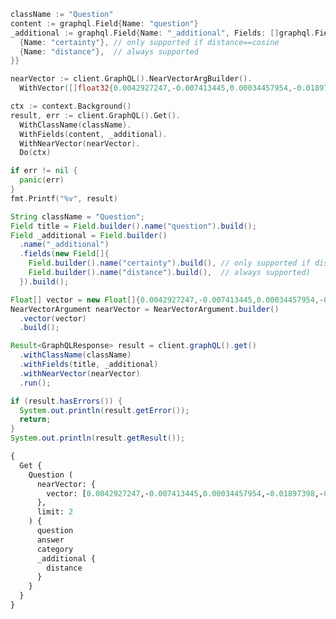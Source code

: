 
<Tabs groupId="languages">
<TabItem value="py" label="Python">


<FilteredTextBlock
  text={ByovAllPyCode}
  startMarker="# ===== Query ====="
  endMarker="# ===== Test import ====="
  language="py"
/>

</TabItem>
<TabItem value="js" label="JS/TS">


<FilteredTextBlock
  text={ByovAllTsCode}
  startMarker="// Query using nearVector"
  endMarker="END-OF-FILE"
  language="ts"
/>

</TabItem>


<TabItem value="go" label="Go">

```go
className := "Question"
content := graphql.Field{Name: "question"}
_additional := graphql.Field{Name: "_additional", Fields: []graphql.Field{
  {Name: "certainty"}, // only supported if distance==cosine
  {Name: "distance"},  // always supported
}}

nearVector := client.GraphQL().NearVectorArgBuilder().
  WithVector([]float32{0.0042927247,-0.007413445,0.00034457954,-0.01897398,-0.00251218,0.020693844,-0.027351381,-0.008647864,-0.000042449385,-0.012337249,-0.006678342,0.0072608762,0.0051838635,-0.020555146,0.00017055604,0.028821588,0.047351733,-0.0045319796,0.008959935,-0.012323379,-0.008585449,0.022483058,0.0013869869,-0.01801696,-0.0014806085,0.01269093,0.021539906,-0.03592296,-0.0024116235,-0.012087591,0.014369184,-0.0019261781,-0.03506303,-0.028932547,-0.008162417,-0.026949156,-0.011782453,0.00049628125,0.018044699,0.011213789,0.014452403,0.028072614,-0.010957196,-0.0006033393,-0.008876716,-0.008079199,-0.011789389,-0.007517469,-0.028960286,-0.0059328363,0.006758094,0.021997612,-0.004521577,-0.015506513,-0.010208224,-0.014577232,-0.004726158,0.025714736,-0.0025104464,-0.016421925,-0.025922785,-0.00038467214,-0.021054462,0.019611996,-0.013315074,0.0014346646,-0.0017857456,0.01572843,-0.01003485,-0.008675603,0.02323203,0.0033079637,0.0056970487,-0.0129405875,0.035534605,-0.010769953,-0.023010112,-0.001464138,-0.008932196,0.015700692,0.010166614,-0.022483058,0.00788502,0.0029698857,0.018710453,0.0029768206,-0.014341445,0.008897521,-0.013141701,-0.037115768,0.0148546295,0.004067339,-0.0060680676,0.02529864,-0.027601039,0.021345729,-0.010721409,0.033676043,-0.0191959,-0.06807332,-0.009812932,0.015312335,-0.010825433,-0.018613365,-0.02110994,0.006248376,0.008550774,0.0044556954,0.023134941,-0.026990766,-0.010097264,0.021623125,-0.0070979055,-0.04798975,0.0006449489,-0.0011338618,0.0033894493,-0.011172179,0.0053641717,-0.010430141,0.021484427,-0.012885109,0.010298378,-0.013003002,0.019917132,0.010832367,-0.04235858,-0.010222093,-0.0017658077,0.009466185,0.023564907,0.01998648,0.0036928526,0.01162295,-0.022413708,0.016421925,-0.008842042,0.0043065944,-0.017503774,-0.031262685,0.007739387,0.033787,-0.040583238,-0.00029863563,0.003266354,0.025423469,0.012579971,0.023759086,0.0168935,0.0042996593,0.015437164,-0.0035125443,0.029043505,0.0031709988,-0.0038350187,-0.0030479038,-0.009889216,0.008696408,0.0022053092,0.003027099,-0.009507795,0.0028918677,0.012406598,-0.022344358,0.009695038,0.017462164,0.007059763,0.012316444,-0.0020596755,-0.019487167,-0.0132734645,0.038197618,-0.022385968,0.030153096,0.00017857457,0.019736823,0.010624319,0.0026023341,-0.014715931,0.0079405,-0.024965765,0.026200183,0.018627234,0.0108670425,-0.0010913853,0.009181853,0.01484076,-0.0072192666,0.031207206,-0.020638365,-0.004466098,0.016061308,0.0054855333,0.004379411,-0.6910524,-0.032178096,0.009660364,-0.005471663,0.012371923,0.0264221,0.007586818,-0.0030929807,-0.012434337,0.011678429,0.019320728,-0.0058392147,-0.009098634,-0.015132027,-0.013571667,-0.030014396,0.008328856,-0.03281611,0.008481425,0.002597133,-0.024008743,-0.0026543462,-0.009015415,-0.011983567,0.009154114,0.0044799675,0.018155659,-0.018821413,-0.008890586,-0.007989044,-0.0075729485,0.0119211525,-0.000356499,-0.0021550308,0.019487167,0.0044314233,-0.0039737173,0.028280662,0.021317989,0.043828785,-0.01319718,-0.030097615,0.0011035214,0.012815759,-0.022691106,0.028211314,0.016602233,-0.0020648767,0.023981003,0.015756171,0.012337249,0.0019556514,0.01583939,0.018710453,0.02334299,-0.0115536,0.017531514,-0.008946066,-0.0024619016,-0.0015447567,-0.010069525,0.0008317587,-0.014743671,-0.027295902,-0.02328751,0.027878437,-0.032483235,0.009743583,0.019917132,-0.010215159,0.022330489,0.022815935,-0.014604972,-0.0008096536,-0.0001595035,0.016075179,0.022372099,-0.0052601476,-0.015132027,0.0032004723,0.0068309107,-0.010083395,-0.02106833,-0.0066228625,0.028904807,-0.020915762,-0.007628428,0.010478686,0.0037240598,0.0037136574,0.014299835,0.02868289,0.0009223463,-0.0052428106,-0.014702061,0.009701974,-0.011810194,-0.0084952945,0.00659859,-0.013044612,-0.005218538,0.000095517884,0.021248639,0.010346922,0.011352488,0.0045909267,-0.004670678,0.020763194,0.044022962,-0.021539906,0.0077809966,-0.00095181976,-0.0062934533,0.010714474,-0.00017369844,-0.033592824,0.0066089923,-0.0025104464,0.021997612,-0.01805857,-0.0023474754,0.0060819373,0.006276116,-0.011962762,0.0061720917,0.01590874,-0.018946242,-0.020888023,-0.017670212,0.0003892232,0.017795041,0.013377489,0.011269269,-0.015464904,0.028252924,0.009681169,0.015534253,-0.020541277,0.010679799,-0.007836476,-0.027073985,-0.015561993,0.005603427,-0.0010081661,-0.013342814,-0.006154754,-0.022427578,-0.0022053092,-0.019279119,0.012933653,0.017448295,0.012815759,0.0019105745,0.028849328,0.034674674,-0.023689736,-0.0062449086,-0.0008872382,-0.0068690525,0.013516188,0.010561905,0.01814179,-0.018391447,0.003644308,-0.0026716834,-0.017032199,-0.0070181536,0.015173636,-0.0076006884,-0.04776783,0.01110283,-0.03919625,-0.015451034,0.010242898,0.011123635,0.0003929074,-0.017808912,0.01603357,0.021387339,-0.0055479477,-0.016297096,-0.0038107466,-0.020333229,-0.0032958277,0.018405316,0.0031796675,0.032316796,0.020555146,-0.004365541,0.012933653,0.009951631,0.02227501,0.0012266166,0.0085299695,0.019182028,0.009819867,0.0014468007,0.010020981,-0.0030704422,0.02314881,0.04449454,-0.00095702097,0.01794761,-0.011095895,0.0017319999,-0.042968854,-0.0022139777,-0.038197618,0.021595387,0.015437164,0.0070909704,-0.020236138,0.0027913111,-0.039473645,0.012614646,0.012316444,-0.009743583,0.001855095,-0.019681344,-0.009743583,0.00084866263,-0.017157027,0.00058080076,-0.00075634127,0.0057143862,0.017198637,0.011858738,0.012420468,-0.00026157705,-0.013849064,0.017420555,-0.0037517995,-0.001249155,0.0019539178,0.00023535434,0.02323203,0.013439903,-0.018987851,0.039751045,0.018641103,-0.0019660539,0.009119439,0.01319718,-0.0072678113,0.010464816,-0.008821237,0.016505145,0.008710277,0.0009656896,-0.0037726043,-0.006210234,-0.0020388707,-0.033620562,-0.001653115,0.01678254,-0.021359598,0.016297096,0.022857545,0.012240159,0.026935285,0.009743583,0.005721321,0.004119351,-0.0048717917,0.008821237,0.0018377576,0.00633853,-0.01159521,-0.023398468,0.008412075,-0.03287159,-0.022496928,0.0030635074,-0.01271867,0.009188788,0.021539906,-0.0035749588,0.0062969206,-0.008751887,-0.0121846795,-0.00661246,-0.0108670425,0.00954247,0.017517645,0.0061408845,-0.013509252,-0.012191615,-0.010485621,-0.00028606606,0.009965501,-0.01697672,0.0140640475,0.012538361,0.0042476472,-0.0034223902,-0.010804628,0.007732452,-0.014494013,-0.010423207,-0.0030756434,-0.0034657335,-0.0132387895,0.0005292222,-0.006678342,0.0117269745,0.008800432,-0.0062449086,-0.022427578,-0.018419186,-0.017795041,0.012288704,0.0028329208,-0.0077948663,0.0013878538,-0.0072192666,0.014604972,-0.008328856,-0.005766398,0.026852066,-0.0041505583,-0.019209769,-0.005579155,-0.02644984,-0.013682626,0.074231535,0.022982374,-0.011747779,0.04737947,0.0021376936,-0.023315249,-0.010811563,-0.0041366885,0.00527055,-0.01907107,0.006158222,-0.027060114,0.018280488,0.005957109,-0.011858738,0.0072539416,-0.014452403,-0.02220566,0.015326206,-0.0036928526,-0.017906,-0.024008743,0.0070008165,0.027129464,0.0033287685,0.0022798597,-0.0025416536,0.02231662,-0.006650602,-0.026269533,-0.003377313,0.0046360036,0.008536904,0.012462078,0.0075660134,0.019223638,0.016740931,0.0013055014,0.0001641629,-0.012545297,0.01585326,0.020929633,0.010069525,-0.018779803,0.0101042,-0.021775695,-0.0098476065,0.033481862,-0.00319007,-0.0024237595,0.019501036,0.006761561,-0.0073787705,-0.016879631,0.009403771,0.009112504,0.0047608325,0.015367815,-0.007177657,-0.00002692705,-0.027129464,-0.044217143,0.020444186,0.0017944142,0.0011052552,-0.009653429,-0.038475018,0.0013497117,-0.023592647,0.000589036,0.0035957636,-0.029820219,-0.00023080329,-0.022496928,0.008079199,-0.00632466,0.029293163,-0.011928087,0.0046810806,0.030125355,-0.0018932371,0.0013809188,-0.0026526125,-0.030069876,0.0044418257,0.0068447804,-0.0009275475,-0.0065188385,0.011401032,0.021900523,0.0061339494,0.004902999,0.02653306,0.005773333,-0.0012517556,0.00581841,0.01994487,0.020263879,-0.00839127,-0.012323379,0.0025728608,-0.023065591,-0.00661246,0.010485621,0.008210963,0.0032351469,0.0011980099,0.031290423,-0.014161136,0.007725517,0.028849328,-0.007049361,0.018155659,0.0148685,0.0041332208,0.019528776,0.0056450367,0.01801696,0.005246278,-0.0220947,-0.001432064,-0.028100355,0.013689561,0.017642474,-0.0050139576,-0.016796412,0.00212209,-0.016560623,-0.013849064,0.0007424714,-0.016089048,0.023967134,0.0030739098,-0.032677412,-0.03206714,-0.009986306,-0.019833913,0.021886652,-0.020818673,-0.011498122,0.0005365906,0.005274018,0.021914393,-0.023093332,-0.0018446926,-0.047240775,-0.01058271,-0.0022538537,-0.014923979,0.024674498,-0.013960023,-0.0022746585,-0.007864215,-0.010769953,-0.0071637873,-0.049238034,-0.022011481,-0.019958742,0.043745566,0.018641103,0.019847782,-0.016435795,0.01697672,0.016158398,0.0028953352,0.0068690525,0.004972348,0.013793585,-0.035867482,0.0191959,0.028655149,-0.006137417,0.017725693,-0.008897521,0.0023145343,0.04208118,-0.003514278,-0.020901892,-0.0026006005,-0.0135369925,-0.014098722,0.0072400714,-0.0021966405,0.014979458,-0.009244268,-0.001380052,0.006449489,-0.0015967686,-0.012108396,-0.019931002,0.03292707,-0.024521928,0.031013027,-0.017545383,-0.004667211,-0.009473121,-0.0020683443,-0.008536904,-0.002578062,0.008113873,0.0028294532,0.019736823,0.00086599996,0.0027965123,-0.0048059095,0.0063940096,-0.0034900059,-0.011525861,0.010624319,-0.014618842,0.010506426,-0.0016297096,-0.016200008,-0.03284385,0.0064078793,0.011241529,-0.0075452086,0.01693511,-0.0121846795,-0.010284508,0.038585976,-0.0045077074,0.013966958,-0.012808824,0.030985286,0.037726045,0.0015369549,-0.026796587,-0.008370466,-0.0013289069,-0.0003181401,0.02323203,0.0074689244,0.007621493,-0.027878437,0.0070181536,0.009154114,-0.012559166,-0.03706029,0.021803435,0.016297096,0.0012985665,-0.019778432,0.00033179327,-0.024951894,0.026297271,0.0065708505,-0.003065241,-0.013100091,-0.008516099,0.0007281681,0.009313617,0.0016600499,0.03270515,0.011879543,0.005801073,-0.012635451,-0.0038904983,-0.013044612,0.009459251,-0.0046845484,0.024050353,-0.01572843,0.0044834353,0.005048632,-0.0076769725,0.0003972417,-0.012469012,-0.004670678,0.03481337,-0.018322097,-0.0064182817,-0.011616015,0.02657467,0.019917132,0.010624319,-0.0038731608,-0.017725693,-0.026227923,-0.0062449086,0.022594016,0.023925524,0.0011884744,-0.012087591,-0.0014702061,-0.0063697374,-0.007857281,-0.0042615174,-0.000051063875,-0.015561993,-0.007808736,0.009944696,0.00954247,0.017808912,0.0052948226,-0.015783912,-0.0026543462,0.024660626,-0.02337073,0.027448472,-0.02117929,-0.016213877,-0.025423469,0.0069141295,-0.0012768948,-0.025173813,0.02539573,-0.017059939,-0.023551038,-0.012420468,-0.020901892,0.018211138,0.0026803522,-0.02016679,0.019667475,-0.01114444,0.017323466,-0.033287685,-0.043662347,0.023010112,-0.014396924,0.0055375453,0.0048891287,-0.011026545,0.009805998,0.014285965,0.013183311,-0.006137417,-0.024840936,-0.017184768,-0.026075354,0.020846413,-0.00029235083,-0.022066962,-0.013786649,-0.011511991,-0.012656256,0.012045981,0.0026283402,-0.0051838635,-0.0026664822,-0.008259507,0.023981003,0.011858738,-0.021623125,-0.0034657335,-0.0028936013,-0.010707539,-0.023426209,0.0075244037,-0.00037773722,0.030319534,0.0071707224,-0.0052358755,-0.018322097,0.010138874,-0.024147442,-0.018710453,0.024410969,0.005291355,0.021872783,0.0001582032,0.0069279997,0.0029109388,-0.0015733633,0.015284596,-0.026685627,-0.0052636154,0.0025173812,-0.006130482,0.02231662,-0.009133309,-0.010978001,-0.023981003,0.021581516,-0.007063231,0.0048925965,0.00223825,-0.004847519,0.0050659697,-0.0082664415,0.023634257,0.010430141,0.014244355,0.015367815,-0.019501036,-0.009930826,0.013301204,-0.015340075,-0.024757717,-0.008065329,-0.016338706,-0.008751887,0.036366798,-0.011574405,-0.0129405875,0.022108572,-0.010326117,0.015783912,0.018821413,-0.0024358958,0.0066401996,0.0016513813,-0.007878086,-0.014369184,-0.0057109185,-0.027642649,-0.0047296253,0.014729801,-0.00065751845,0.020763194,-0.01210146,0.0009795595,-0.013349749,-0.0024653692,-0.024258401,-0.0013471111,-0.0051630586,0.015298465,0.021650866,-0.02314881,-0.02427227,0.0000668571,-0.018322097,-0.007933565,-0.011498122,0.010908652,-0.0074758595,0.0090570245,0.005100644,-0.018419186,-0.014383054,-0.0051457216,0.012788019,-0.022843674,-0.010138874,0.17021103,-0.031345904,0.0020614092,0.024091963,-0.004341269,0.005180396,0.019182028,-0.0011312612,0.0013644483,0.016408054,0.0028173171,-0.0062379735,-0.01106122,0.00850223,0.008897521,-0.0047747022,-0.02334299,-0.012801889,-0.0202084,-0.014181941,0.0033305022,-0.0015196175,-0.0083011165,-0.03167878,0.031123986,0.0016505144,-0.01003485,-0.021997612,0.004341269,-0.0058946945,-0.011241529,-0.016477404,-0.00028324872,-0.009785193,-0.019639734,0.0076561677,-0.0029525484,0.0037275273,0.016477404,0.00036668466,0.0036720478,0.010783823,0.029209943,-0.027573299,0.0009691571,0.034646932,-0.0055652848,-0.017906,0.009133309,0.01592261,-0.031651042,0.01803083,-0.0057906704,0.032400016,0.0072955512,-0.0072539416,0.013030742,0.0019747226,0.006775431,0.023564907,-0.027143333,0.01586713,-0.018585624,0.018114049,-0.01059658,0.010360792,-0.011310878,0.010125005,0.0028398556,-0.015312335,-0.015104287,-0.0025936656,-0.022066962,0.010395466,-0.028128095,-0.019889392,0.041581865,0.0356733,0.0190572,0.010055655,0.000041853415,0.0025919317,-0.018918501,-0.022372099,-0.010749148,-0.027198814,0.015284596,0.020263879,-0.014937849,0.01803083,-0.019556515,-0.0023925523,-0.020569015,-0.024008743,0.010201288,0.018086309,-0.006560448,0.030402754,-0.029154465,0.0106381895,-0.028627409,0.016768672,0.03181748,0.0007095305,-0.0006332462,0.0031467266,-0.027184943,0.0055340775,0.0022573213,-0.018710453,0.0006384474,-0.017378947,-0.005128384,-0.008398206,0.0022642561,0.019806173,0.0023682802,-0.016283225,0.0190572,-0.013190245,-0.015007198,-0.010229029,0.0122193545,0.011331683,-0.008516099,-0.007989044,-0.014188876,0.018238878,0.009043154,-0.040444538,-0.011213789,-0.0019383142,0.0014476676,-0.006449489,-0.017254118,-0.0006939269,-0.018835282,-0.013703431,-0.02434162,0.011747779,-0.0025364524,0.0007021621,-0.0036339057,0.007489729,-0.0034848046,-0.014951719,0.03167878,0.012753344,-0.005176929,-0.022732716,-0.016505145,-0.005097177,-0.026255662,-0.008842042,0.010887847,-0.000096547294,-0.00951473,-0.03481337,0.0070146862,0.007975175,-0.022427578,0.0053086923,0.03511851,-0.012302574,0.013335879,-0.018654974,-0.18252748,0.0028346544,0.024577407,-0.029709259,0.027864566,0.025797956,0.002408156,-0.0002698123,0.005759463,0.0030877795,0.012801889,0.0074550547,-0.04152639,-0.0018689649,-0.012857368,-0.0084952945,-0.000054964774,0.011331683,0.0029178737,0.010804628,0.023828436,-0.020693844,0.011498122,-0.022774326,0.007115243,0.018405316,0.0005461261,0.009327487,-0.0040846765,-0.028544191,-0.010686734,-0.018488536,0.017281856,-0.0012309508,-0.0150488075,0.014799151,-0.011872608,-0.027711999,-0.01708768,0.008321921,0.0059120315,0.040860634,0.013446838,-0.0037483322,0.005152656,0.012073721,0.009001545,0.012788019,0.027351381,-0.026366621,0.0042337775,-0.0018013492,0.0030756434,0.005430054,0.033315424,0.0012734274,-0.043939743,0.025950525,-0.02099898,-0.006151287,-0.021012852,-0.028433232,0.020721585,-0.016879631,-0.010520295,-0.0135369925,-0.024258401,0.0103746625,-0.019931002,0.003027099,0.008204027,-0.013176376,0.024716107,-0.012919783,0.0058808243,-0.0012612912,0.0066540698,0.010811563,-0.0015248187,-0.0140640475,-0.02228888,0.025978265,-0.012489817,-0.018807542,0.0085646445,-0.0014832091,-0.0016305764,0.0018308227,-0.007056296,-0.016019698,0.0046186666,-0.024091963,-0.018738193,-0.021470558,0.01482689,0.027947785,-0.007850346,0.012288704,-0.0026976895,-0.014563362,0.014175006,-0.00047027523,-0.0048856614,0.011505056,0.04760139,-0.0046498734,0.019667475,-0.008536904,0.027975526,0.0023006645,-0.009570209,-0.0010359058,0.012018242,0.035867482,-0.0077671264,0.007760192,-0.012510622,-0.01159521,0.0038731608,-0.009951631,0.040943854,-0.0036616453,-0.0190572,0.0127464095,0.0006341131,-0.015353945,-0.10768566,-0.02848871,-0.00011756881,0.02644984,-0.011935023,0.021942133,-0.031207206,0.014674322,0.0074273148,0.031872958,-0.019445557,-0.002134226,-0.01893237,-0.010097264,0.0011399299,0.007933565,-0.0043308665,-0.009882282,-0.0069349343,0.036810633,0.005305225,-0.0076492326,0.006054198,0.014563362,-0.011401032,0.011851803,-0.0024896415,0.03706029,0.008349661,-0.0019209769,0.002571127,-0.019778432,0.007760192,-0.032316796,-0.008356596,0.0006618528,-0.014618842,-0.014341445,0.016047439,-0.0033374373,0.02314881,0.007205397,0.021207029,-0.017739562,0.011435707,-0.013710366,0.0012274834,0.004719223,-0.0022642561,-0.026963025,-0.010360792,0.00084172765,-0.018474666,-0.00082742434,0.0093899015,-0.013107026,-0.0028727967,0.02002809,-0.009632624,-0.0014754073,0.010353858,0.0016383782,-0.0068933247,0.04435584,0.008363531,-0.015742302,-0.02321816,-0.026130833,0.027850697,-0.023509428,0.016019698,0.03256645,-0.025936656,0.011151374,-0.019306857,0.0129405875,-0.016671583,0.010548036,0.02013905,-0.022815935,-0.009126374,-0.019140419,0.016130658,-0.020804804,0.026644018,0.011588275,-0.005128384,-0.006664472,0.008086134,0.002212244,-0.0153816845,0.008294182,0.021415077,-0.009854542,-0.0032299457,-0.0010731812,-0.01482689,-0.027309772,0.00066098594,0.010450946,-0.012316444,-0.007871151,-0.072456196,0.0009197457,0.008204027,-0.005371107,0.017628603,0.0020267346,0.005381509,-0.0079405,0.009896152,0.02965378,-0.015298465,0.018322097,-0.0013601141,-0.02432775,-0.019140419,-0.028294533,0.035534605,0.02016679,0.020041961,0.015312335,0.022663366,-0.0050798394,0.037975702,0.0039355755,-0.023856174,-0.007822606,-0.0023162682,0.010215159,-0.013897609,-0.028031005,0.01055497,-0.011338618,-0.00012883807,0.026865937,0.0074550547,-0.017434426,0.014077917,0.00034067867,-0.00013642316,0.06025071,-0.02525703,-0.03620036,-0.0070909704,-0.009438446,0.01215694,0.01800309,-0.027004635,0.02009744,0.0064529567,-0.01316944,0.0061998316,0.013550862,-0.02119316,-0.034646932,-0.012045981,-0.010409337,0.019681344,0.0080029145,0.011935023,-0.0077879312,0.028155833,0.048433583,0.0026526125,0.00042476473,-0.014168072,-0.00633853,-0.009230398,-0.008162417,0.012371923,-0.030957548,-0.0200697,-0.00948699,0.0026335414,0.005031295,0.019098809,-0.008308051,-0.02319042,0.008959935,-0.0030635074,0.028627409,0.025548298,0.016269356,-0.016574493,0.026741108,0.023634257,0.024993503,-0.01678254,0.009029285,0.012045981,0.0071637873,-0.007961305,0.015756171,0.0061270148,-0.003606166,0.026810456,0.014660452,-0.005825345,-0.014230486,0.005142254,0.0134676425,-0.014660452,-0.007080568,0.0054508587,-0.020555146,-0.0020926164,-0.0039667827,-0.026158573,-0.042663716,-0.009570209,0.013980828,0.019681344,0.004802442,-0.010721409,0.006702614,-0.025492819,0.016089048,-0.006990414,-0.01798922,-0.018169528,0.037753783,0.021359598,0.011775519,0.023634257,0.010936392,0.00850223,0.01214307,0.028877066,-0.0057698656,0.0021671671,0.0044140858,0.012801889,-0.008807367,-0.029293163,-0.010229029,-0.0018134854,-0.023842305,0.0101458095,0.017739562,-0.029431863,0.047934268,0.0026266065,-0.004015327,0.016089048,-0.02205309,0.012337249,0.014244355,0.020360967,-0.04260824,-0.010797693,0.009070895,-0.0006332462,0.0036789828,-0.0140293725,-0.032122616,-0.0036893853,-0.01904333,0.019265248,0.002271191,-0.0055132727,-0.0018464263,-0.0055028703,0.029764738,0.009327487,-0.02868289,-0.0085646445,0.014168072,-0.0011243263,-0.0057109185,-0.024022613,0.028932547,0.0028450568,-0.04629762,-0.011338618,0.0070250886,-0.00013393092,-0.021720216,-0.007961305,0.012801889,0.028072614,-0.0042407126,0.018682713,-0.019722953,-0.022538537,-0.0032507505,0.010645124,-0.021803435,-0.020763194,-0.025992135})

ctx := context.Background()
result, err := client.GraphQL().Get().
  WithClassName(className).
  WithFields(content, _additional).
  WithNearVector(nearVector).
  Do(ctx)

if err != nil {
  panic(err)
}
fmt.Printf("%v", result)
```

</TabItem>
<TabItem value="java" label="Java">

```java
String className = "Question";
Field title = Field.builder().name("question").build();
Field _additional = Field.builder()
  .name("_additional")
  .fields(new Field[]{
    Field.builder().name("certainty").build(), // only supported if distance==cosine
    Field.builder().name("distance").build(),  // always supported)
  }).build();

Float[] vector = new Float[]{0.0042927247,-0.007413445,0.00034457954,-0.01897398,-0.00251218,0.020693844,-0.027351381,-0.008647864,-0.000042449385,-0.012337249,-0.006678342,0.0072608762,0.0051838635,-0.020555146,0.00017055604,0.028821588,0.047351733,-0.0045319796,0.008959935,-0.012323379,-0.008585449,0.022483058,0.0013869869,-0.01801696,-0.0014806085,0.01269093,0.021539906,-0.03592296,-0.0024116235,-0.012087591,0.014369184,-0.0019261781,-0.03506303,-0.028932547,-0.008162417,-0.026949156,-0.011782453,0.00049628125,0.018044699,0.011213789,0.014452403,0.028072614,-0.010957196,-0.0006033393,-0.008876716,-0.008079199,-0.011789389,-0.007517469,-0.028960286,-0.0059328363,0.006758094,0.021997612,-0.004521577,-0.015506513,-0.010208224,-0.014577232,-0.004726158,0.025714736,-0.0025104464,-0.016421925,-0.025922785,-0.00038467214,-0.021054462,0.019611996,-0.013315074,0.0014346646,-0.0017857456,0.01572843,-0.01003485,-0.008675603,0.02323203,0.0033079637,0.0056970487,-0.0129405875,0.035534605,-0.010769953,-0.023010112,-0.001464138,-0.008932196,0.015700692,0.010166614,-0.022483058,0.00788502,0.0029698857,0.018710453,0.0029768206,-0.014341445,0.008897521,-0.013141701,-0.037115768,0.0148546295,0.004067339,-0.0060680676,0.02529864,-0.027601039,0.021345729,-0.010721409,0.033676043,-0.0191959,-0.06807332,-0.009812932,0.015312335,-0.010825433,-0.018613365,-0.02110994,0.006248376,0.008550774,0.0044556954,0.023134941,-0.026990766,-0.010097264,0.021623125,-0.0070979055,-0.04798975,0.0006449489,-0.0011338618,0.0033894493,-0.011172179,0.0053641717,-0.010430141,0.021484427,-0.012885109,0.010298378,-0.013003002,0.019917132,0.010832367,-0.04235858,-0.010222093,-0.0017658077,0.009466185,0.023564907,0.01998648,0.0036928526,0.01162295,-0.022413708,0.016421925,-0.008842042,0.0043065944,-0.017503774,-0.031262685,0.007739387,0.033787,-0.040583238,-0.00029863563,0.003266354,0.025423469,0.012579971,0.023759086,0.0168935,0.0042996593,0.015437164,-0.0035125443,0.029043505,0.0031709988,-0.0038350187,-0.0030479038,-0.009889216,0.008696408,0.0022053092,0.003027099,-0.009507795,0.0028918677,0.012406598,-0.022344358,0.009695038,0.017462164,0.007059763,0.012316444,-0.0020596755,-0.019487167,-0.0132734645,0.038197618,-0.022385968,0.030153096,0.00017857457,0.019736823,0.010624319,0.0026023341,-0.014715931,0.0079405,-0.024965765,0.026200183,0.018627234,0.0108670425,-0.0010913853,0.009181853,0.01484076,-0.0072192666,0.031207206,-0.020638365,-0.004466098,0.016061308,0.0054855333,0.004379411,-0.6910524,-0.032178096,0.009660364,-0.005471663,0.012371923,0.0264221,0.007586818,-0.0030929807,-0.012434337,0.011678429,0.019320728,-0.0058392147,-0.009098634,-0.015132027,-0.013571667,-0.030014396,0.008328856,-0.03281611,0.008481425,0.002597133,-0.024008743,-0.0026543462,-0.009015415,-0.011983567,0.009154114,0.0044799675,0.018155659,-0.018821413,-0.008890586,-0.007989044,-0.0075729485,0.0119211525,-0.000356499,-0.0021550308,0.019487167,0.0044314233,-0.0039737173,0.028280662,0.021317989,0.043828785,-0.01319718,-0.030097615,0.0011035214,0.012815759,-0.022691106,0.028211314,0.016602233,-0.0020648767,0.023981003,0.015756171,0.012337249,0.0019556514,0.01583939,0.018710453,0.02334299,-0.0115536,0.017531514,-0.008946066,-0.0024619016,-0.0015447567,-0.010069525,0.0008317587,-0.014743671,-0.027295902,-0.02328751,0.027878437,-0.032483235,0.009743583,0.019917132,-0.010215159,0.022330489,0.022815935,-0.014604972,-0.0008096536,-0.0001595035,0.016075179,0.022372099,-0.0052601476,-0.015132027,0.0032004723,0.0068309107,-0.010083395,-0.02106833,-0.0066228625,0.028904807,-0.020915762,-0.007628428,0.010478686,0.0037240598,0.0037136574,0.014299835,0.02868289,0.0009223463,-0.0052428106,-0.014702061,0.009701974,-0.011810194,-0.0084952945,0.00659859,-0.013044612,-0.005218538,0.000095517884,0.021248639,0.010346922,0.011352488,0.0045909267,-0.004670678,0.020763194,0.044022962,-0.021539906,0.0077809966,-0.00095181976,-0.0062934533,0.010714474,-0.00017369844,-0.033592824,0.0066089923,-0.0025104464,0.021997612,-0.01805857,-0.0023474754,0.0060819373,0.006276116,-0.011962762,0.0061720917,0.01590874,-0.018946242,-0.020888023,-0.017670212,0.0003892232,0.017795041,0.013377489,0.011269269,-0.015464904,0.028252924,0.009681169,0.015534253,-0.020541277,0.010679799,-0.007836476,-0.027073985,-0.015561993,0.005603427,-0.0010081661,-0.013342814,-0.006154754,-0.022427578,-0.0022053092,-0.019279119,0.012933653,0.017448295,0.012815759,0.0019105745,0.028849328,0.034674674,-0.023689736,-0.0062449086,-0.0008872382,-0.0068690525,0.013516188,0.010561905,0.01814179,-0.018391447,0.003644308,-0.0026716834,-0.017032199,-0.0070181536,0.015173636,-0.0076006884,-0.04776783,0.01110283,-0.03919625,-0.015451034,0.010242898,0.011123635,0.0003929074,-0.017808912,0.01603357,0.021387339,-0.0055479477,-0.016297096,-0.0038107466,-0.020333229,-0.0032958277,0.018405316,0.0031796675,0.032316796,0.020555146,-0.004365541,0.012933653,0.009951631,0.02227501,0.0012266166,0.0085299695,0.019182028,0.009819867,0.0014468007,0.010020981,-0.0030704422,0.02314881,0.04449454,-0.00095702097,0.01794761,-0.011095895,0.0017319999,-0.042968854,-0.0022139777,-0.038197618,0.021595387,0.015437164,0.0070909704,-0.020236138,0.0027913111,-0.039473645,0.012614646,0.012316444,-0.009743583,0.001855095,-0.019681344,-0.009743583,0.00084866263,-0.017157027,0.00058080076,-0.00075634127,0.0057143862,0.017198637,0.011858738,0.012420468,-0.00026157705,-0.013849064,0.017420555,-0.0037517995,-0.001249155,0.0019539178,0.00023535434,0.02323203,0.013439903,-0.018987851,0.039751045,0.018641103,-0.0019660539,0.009119439,0.01319718,-0.0072678113,0.010464816,-0.008821237,0.016505145,0.008710277,0.0009656896,-0.0037726043,-0.006210234,-0.0020388707,-0.033620562,-0.001653115,0.01678254,-0.021359598,0.016297096,0.022857545,0.012240159,0.026935285,0.009743583,0.005721321,0.004119351,-0.0048717917,0.008821237,0.0018377576,0.00633853,-0.01159521,-0.023398468,0.008412075,-0.03287159,-0.022496928,0.0030635074,-0.01271867,0.009188788,0.021539906,-0.0035749588,0.0062969206,-0.008751887,-0.0121846795,-0.00661246,-0.0108670425,0.00954247,0.017517645,0.0061408845,-0.013509252,-0.012191615,-0.010485621,-0.00028606606,0.009965501,-0.01697672,0.0140640475,0.012538361,0.0042476472,-0.0034223902,-0.010804628,0.007732452,-0.014494013,-0.010423207,-0.0030756434,-0.0034657335,-0.0132387895,0.0005292222,-0.006678342,0.0117269745,0.008800432,-0.0062449086,-0.022427578,-0.018419186,-0.017795041,0.012288704,0.0028329208,-0.0077948663,0.0013878538,-0.0072192666,0.014604972,-0.008328856,-0.005766398,0.026852066,-0.0041505583,-0.019209769,-0.005579155,-0.02644984,-0.013682626,0.074231535,0.022982374,-0.011747779,0.04737947,0.0021376936,-0.023315249,-0.010811563,-0.0041366885,0.00527055,-0.01907107,0.006158222,-0.027060114,0.018280488,0.005957109,-0.011858738,0.0072539416,-0.014452403,-0.02220566,0.015326206,-0.0036928526,-0.017906,-0.024008743,0.0070008165,0.027129464,0.0033287685,0.0022798597,-0.0025416536,0.02231662,-0.006650602,-0.026269533,-0.003377313,0.0046360036,0.008536904,0.012462078,0.0075660134,0.019223638,0.016740931,0.0013055014,0.0001641629,-0.012545297,0.01585326,0.020929633,0.010069525,-0.018779803,0.0101042,-0.021775695,-0.0098476065,0.033481862,-0.00319007,-0.0024237595,0.019501036,0.006761561,-0.0073787705,-0.016879631,0.009403771,0.009112504,0.0047608325,0.015367815,-0.007177657,-0.00002692705,-0.027129464,-0.044217143,0.020444186,0.0017944142,0.0011052552,-0.009653429,-0.038475018,0.0013497117,-0.023592647,0.000589036,0.0035957636,-0.029820219,-0.00023080329,-0.022496928,0.008079199,-0.00632466,0.029293163,-0.011928087,0.0046810806,0.030125355,-0.0018932371,0.0013809188,-0.0026526125,-0.030069876,0.0044418257,0.0068447804,-0.0009275475,-0.0065188385,0.011401032,0.021900523,0.0061339494,0.004902999,0.02653306,0.005773333,-0.0012517556,0.00581841,0.01994487,0.020263879,-0.00839127,-0.012323379,0.0025728608,-0.023065591,-0.00661246,0.010485621,0.008210963,0.0032351469,0.0011980099,0.031290423,-0.014161136,0.007725517,0.028849328,-0.007049361,0.018155659,0.0148685,0.0041332208,0.019528776,0.0056450367,0.01801696,0.005246278,-0.0220947,-0.001432064,-0.028100355,0.013689561,0.017642474,-0.0050139576,-0.016796412,0.00212209,-0.016560623,-0.013849064,0.0007424714,-0.016089048,0.023967134,0.0030739098,-0.032677412,-0.03206714,-0.009986306,-0.019833913,0.021886652,-0.020818673,-0.011498122,0.0005365906,0.005274018,0.021914393,-0.023093332,-0.0018446926,-0.047240775,-0.01058271,-0.0022538537,-0.014923979,0.024674498,-0.013960023,-0.0022746585,-0.007864215,-0.010769953,-0.0071637873,-0.049238034,-0.022011481,-0.019958742,0.043745566,0.018641103,0.019847782,-0.016435795,0.01697672,0.016158398,0.0028953352,0.0068690525,0.004972348,0.013793585,-0.035867482,0.0191959,0.028655149,-0.006137417,0.017725693,-0.008897521,0.0023145343,0.04208118,-0.003514278,-0.020901892,-0.0026006005,-0.0135369925,-0.014098722,0.0072400714,-0.0021966405,0.014979458,-0.009244268,-0.001380052,0.006449489,-0.0015967686,-0.012108396,-0.019931002,0.03292707,-0.024521928,0.031013027,-0.017545383,-0.004667211,-0.009473121,-0.0020683443,-0.008536904,-0.002578062,0.008113873,0.0028294532,0.019736823,0.00086599996,0.0027965123,-0.0048059095,0.0063940096,-0.0034900059,-0.011525861,0.010624319,-0.014618842,0.010506426,-0.0016297096,-0.016200008,-0.03284385,0.0064078793,0.011241529,-0.0075452086,0.01693511,-0.0121846795,-0.010284508,0.038585976,-0.0045077074,0.013966958,-0.012808824,0.030985286,0.037726045,0.0015369549,-0.026796587,-0.008370466,-0.0013289069,-0.0003181401,0.02323203,0.0074689244,0.007621493,-0.027878437,0.0070181536,0.009154114,-0.012559166,-0.03706029,0.021803435,0.016297096,0.0012985665,-0.019778432,0.00033179327,-0.024951894,0.026297271,0.0065708505,-0.003065241,-0.013100091,-0.008516099,0.0007281681,0.009313617,0.0016600499,0.03270515,0.011879543,0.005801073,-0.012635451,-0.0038904983,-0.013044612,0.009459251,-0.0046845484,0.024050353,-0.01572843,0.0044834353,0.005048632,-0.0076769725,0.0003972417,-0.012469012,-0.004670678,0.03481337,-0.018322097,-0.0064182817,-0.011616015,0.02657467,0.019917132,0.010624319,-0.0038731608,-0.017725693,-0.026227923,-0.0062449086,0.022594016,0.023925524,0.0011884744,-0.012087591,-0.0014702061,-0.0063697374,-0.007857281,-0.0042615174,-0.000051063875,-0.015561993,-0.007808736,0.009944696,0.00954247,0.017808912,0.0052948226,-0.015783912,-0.0026543462,0.024660626,-0.02337073,0.027448472,-0.02117929,-0.016213877,-0.025423469,0.0069141295,-0.0012768948,-0.025173813,0.02539573,-0.017059939,-0.023551038,-0.012420468,-0.020901892,0.018211138,0.0026803522,-0.02016679,0.019667475,-0.01114444,0.017323466,-0.033287685,-0.043662347,0.023010112,-0.014396924,0.0055375453,0.0048891287,-0.011026545,0.009805998,0.014285965,0.013183311,-0.006137417,-0.024840936,-0.017184768,-0.026075354,0.020846413,-0.00029235083,-0.022066962,-0.013786649,-0.011511991,-0.012656256,0.012045981,0.0026283402,-0.0051838635,-0.0026664822,-0.008259507,0.023981003,0.011858738,-0.021623125,-0.0034657335,-0.0028936013,-0.010707539,-0.023426209,0.0075244037,-0.00037773722,0.030319534,0.0071707224,-0.0052358755,-0.018322097,0.010138874,-0.024147442,-0.018710453,0.024410969,0.005291355,0.021872783,0.0001582032,0.0069279997,0.0029109388,-0.0015733633,0.015284596,-0.026685627,-0.0052636154,0.0025173812,-0.006130482,0.02231662,-0.009133309,-0.010978001,-0.023981003,0.021581516,-0.007063231,0.0048925965,0.00223825,-0.004847519,0.0050659697,-0.0082664415,0.023634257,0.010430141,0.014244355,0.015367815,-0.019501036,-0.009930826,0.013301204,-0.015340075,-0.024757717,-0.008065329,-0.016338706,-0.008751887,0.036366798,-0.011574405,-0.0129405875,0.022108572,-0.010326117,0.015783912,0.018821413,-0.0024358958,0.0066401996,0.0016513813,-0.007878086,-0.014369184,-0.0057109185,-0.027642649,-0.0047296253,0.014729801,-0.00065751845,0.020763194,-0.01210146,0.0009795595,-0.013349749,-0.0024653692,-0.024258401,-0.0013471111,-0.0051630586,0.015298465,0.021650866,-0.02314881,-0.02427227,0.0000668571,-0.018322097,-0.007933565,-0.011498122,0.010908652,-0.0074758595,0.0090570245,0.005100644,-0.018419186,-0.014383054,-0.0051457216,0.012788019,-0.022843674,-0.010138874,0.17021103,-0.031345904,0.0020614092,0.024091963,-0.004341269,0.005180396,0.019182028,-0.0011312612,0.0013644483,0.016408054,0.0028173171,-0.0062379735,-0.01106122,0.00850223,0.008897521,-0.0047747022,-0.02334299,-0.012801889,-0.0202084,-0.014181941,0.0033305022,-0.0015196175,-0.0083011165,-0.03167878,0.031123986,0.0016505144,-0.01003485,-0.021997612,0.004341269,-0.0058946945,-0.011241529,-0.016477404,-0.00028324872,-0.009785193,-0.019639734,0.0076561677,-0.0029525484,0.0037275273,0.016477404,0.00036668466,0.0036720478,0.010783823,0.029209943,-0.027573299,0.0009691571,0.034646932,-0.0055652848,-0.017906,0.009133309,0.01592261,-0.031651042,0.01803083,-0.0057906704,0.032400016,0.0072955512,-0.0072539416,0.013030742,0.0019747226,0.006775431,0.023564907,-0.027143333,0.01586713,-0.018585624,0.018114049,-0.01059658,0.010360792,-0.011310878,0.010125005,0.0028398556,-0.015312335,-0.015104287,-0.0025936656,-0.022066962,0.010395466,-0.028128095,-0.019889392,0.041581865,0.0356733,0.0190572,0.010055655,0.000041853415,0.0025919317,-0.018918501,-0.022372099,-0.010749148,-0.027198814,0.015284596,0.020263879,-0.014937849,0.01803083,-0.019556515,-0.0023925523,-0.020569015,-0.024008743,0.010201288,0.018086309,-0.006560448,0.030402754,-0.029154465,0.0106381895,-0.028627409,0.016768672,0.03181748,0.0007095305,-0.0006332462,0.0031467266,-0.027184943,0.0055340775,0.0022573213,-0.018710453,0.0006384474,-0.017378947,-0.005128384,-0.008398206,0.0022642561,0.019806173,0.0023682802,-0.016283225,0.0190572,-0.013190245,-0.015007198,-0.010229029,0.0122193545,0.011331683,-0.008516099,-0.007989044,-0.014188876,0.018238878,0.009043154,-0.040444538,-0.011213789,-0.0019383142,0.0014476676,-0.006449489,-0.017254118,-0.0006939269,-0.018835282,-0.013703431,-0.02434162,0.011747779,-0.0025364524,0.0007021621,-0.0036339057,0.007489729,-0.0034848046,-0.014951719,0.03167878,0.012753344,-0.005176929,-0.022732716,-0.016505145,-0.005097177,-0.026255662,-0.008842042,0.010887847,-0.000096547294,-0.00951473,-0.03481337,0.0070146862,0.007975175,-0.022427578,0.0053086923,0.03511851,-0.012302574,0.013335879,-0.018654974,-0.18252748,0.0028346544,0.024577407,-0.029709259,0.027864566,0.025797956,0.002408156,-0.0002698123,0.005759463,0.0030877795,0.012801889,0.0074550547,-0.04152639,-0.0018689649,-0.012857368,-0.0084952945,-0.000054964774,0.011331683,0.0029178737,0.010804628,0.023828436,-0.020693844,0.011498122,-0.022774326,0.007115243,0.018405316,0.0005461261,0.009327487,-0.0040846765,-0.028544191,-0.010686734,-0.018488536,0.017281856,-0.0012309508,-0.0150488075,0.014799151,-0.011872608,-0.027711999,-0.01708768,0.008321921,0.0059120315,0.040860634,0.013446838,-0.0037483322,0.005152656,0.012073721,0.009001545,0.012788019,0.027351381,-0.026366621,0.0042337775,-0.0018013492,0.0030756434,0.005430054,0.033315424,0.0012734274,-0.043939743,0.025950525,-0.02099898,-0.006151287,-0.021012852,-0.028433232,0.020721585,-0.016879631,-0.010520295,-0.0135369925,-0.024258401,0.0103746625,-0.019931002,0.003027099,0.008204027,-0.013176376,0.024716107,-0.012919783,0.0058808243,-0.0012612912,0.0066540698,0.010811563,-0.0015248187,-0.0140640475,-0.02228888,0.025978265,-0.012489817,-0.018807542,0.0085646445,-0.0014832091,-0.0016305764,0.0018308227,-0.007056296,-0.016019698,0.0046186666,-0.024091963,-0.018738193,-0.021470558,0.01482689,0.027947785,-0.007850346,0.012288704,-0.0026976895,-0.014563362,0.014175006,-0.00047027523,-0.0048856614,0.011505056,0.04760139,-0.0046498734,0.019667475,-0.008536904,0.027975526,0.0023006645,-0.009570209,-0.0010359058,0.012018242,0.035867482,-0.0077671264,0.007760192,-0.012510622,-0.01159521,0.0038731608,-0.009951631,0.040943854,-0.0036616453,-0.0190572,0.0127464095,0.0006341131,-0.015353945,-0.10768566,-0.02848871,-0.00011756881,0.02644984,-0.011935023,0.021942133,-0.031207206,0.014674322,0.0074273148,0.031872958,-0.019445557,-0.002134226,-0.01893237,-0.010097264,0.0011399299,0.007933565,-0.0043308665,-0.009882282,-0.0069349343,0.036810633,0.005305225,-0.0076492326,0.006054198,0.014563362,-0.011401032,0.011851803,-0.0024896415,0.03706029,0.008349661,-0.0019209769,0.002571127,-0.019778432,0.007760192,-0.032316796,-0.008356596,0.0006618528,-0.014618842,-0.014341445,0.016047439,-0.0033374373,0.02314881,0.007205397,0.021207029,-0.017739562,0.011435707,-0.013710366,0.0012274834,0.004719223,-0.0022642561,-0.026963025,-0.010360792,0.00084172765,-0.018474666,-0.00082742434,0.0093899015,-0.013107026,-0.0028727967,0.02002809,-0.009632624,-0.0014754073,0.010353858,0.0016383782,-0.0068933247,0.04435584,0.008363531,-0.015742302,-0.02321816,-0.026130833,0.027850697,-0.023509428,0.016019698,0.03256645,-0.025936656,0.011151374,-0.019306857,0.0129405875,-0.016671583,0.010548036,0.02013905,-0.022815935,-0.009126374,-0.019140419,0.016130658,-0.020804804,0.026644018,0.011588275,-0.005128384,-0.006664472,0.008086134,0.002212244,-0.0153816845,0.008294182,0.021415077,-0.009854542,-0.0032299457,-0.0010731812,-0.01482689,-0.027309772,0.00066098594,0.010450946,-0.012316444,-0.007871151,-0.072456196,0.0009197457,0.008204027,-0.005371107,0.017628603,0.0020267346,0.005381509,-0.0079405,0.009896152,0.02965378,-0.015298465,0.018322097,-0.0013601141,-0.02432775,-0.019140419,-0.028294533,0.035534605,0.02016679,0.020041961,0.015312335,0.022663366,-0.0050798394,0.037975702,0.0039355755,-0.023856174,-0.007822606,-0.0023162682,0.010215159,-0.013897609,-0.028031005,0.01055497,-0.011338618,-0.00012883807,0.026865937,0.0074550547,-0.017434426,0.014077917,0.00034067867,-0.00013642316,0.06025071,-0.02525703,-0.03620036,-0.0070909704,-0.009438446,0.01215694,0.01800309,-0.027004635,0.02009744,0.0064529567,-0.01316944,0.0061998316,0.013550862,-0.02119316,-0.034646932,-0.012045981,-0.010409337,0.019681344,0.0080029145,0.011935023,-0.0077879312,0.028155833,0.048433583,0.0026526125,0.00042476473,-0.014168072,-0.00633853,-0.009230398,-0.008162417,0.012371923,-0.030957548,-0.0200697,-0.00948699,0.0026335414,0.005031295,0.019098809,-0.008308051,-0.02319042,0.008959935,-0.0030635074,0.028627409,0.025548298,0.016269356,-0.016574493,0.026741108,0.023634257,0.024993503,-0.01678254,0.009029285,0.012045981,0.0071637873,-0.007961305,0.015756171,0.0061270148,-0.003606166,0.026810456,0.014660452,-0.005825345,-0.014230486,0.005142254,0.0134676425,-0.014660452,-0.007080568,0.0054508587,-0.020555146,-0.0020926164,-0.0039667827,-0.026158573,-0.042663716,-0.009570209,0.013980828,0.019681344,0.004802442,-0.010721409,0.006702614,-0.025492819,0.016089048,-0.006990414,-0.01798922,-0.018169528,0.037753783,0.021359598,0.011775519,0.023634257,0.010936392,0.00850223,0.01214307,0.028877066,-0.0057698656,0.0021671671,0.0044140858,0.012801889,-0.008807367,-0.029293163,-0.010229029,-0.0018134854,-0.023842305,0.0101458095,0.017739562,-0.029431863,0.047934268,0.0026266065,-0.004015327,0.016089048,-0.02205309,0.012337249,0.014244355,0.020360967,-0.04260824,-0.010797693,0.009070895,-0.0006332462,0.0036789828,-0.0140293725,-0.032122616,-0.0036893853,-0.01904333,0.019265248,0.002271191,-0.0055132727,-0.0018464263,-0.0055028703,0.029764738,0.009327487,-0.02868289,-0.0085646445,0.014168072,-0.0011243263,-0.0057109185,-0.024022613,0.028932547,0.0028450568,-0.04629762,-0.011338618,0.0070250886,-0.00013393092,-0.021720216,-0.007961305,0.012801889,0.028072614,-0.0042407126,0.018682713,-0.019722953,-0.022538537,-0.0032507505,0.010645124,-0.021803435,-0.020763194,-0.025992135};
NearVectorArgument nearVector = NearVectorArgument.builder()
  .vector(vector)
  .build();

Result<GraphQLResponse> result = client.graphQL().get()
  .withClassName(className)
  .withFields(title, _additional)
  .withNearVector(nearVector)
  .run();

if (result.hasErrors()) {
  System.out.println(result.getError());
  return;
}
System.out.println(result.getResult());
```

</TabItem>
<TabItem value="graphql" label="GraphQL">

```graphql
{
  Get {
    Question (
      nearVector: {
        vector: [0.0042927247,-0.007413445,0.00034457954,-0.01897398,-0.00251218,0.020693844,-0.027351381,-0.008647864,-0.000042449385,-0.012337249,-0.006678342,0.0072608762,0.0051838635,-0.020555146,0.00017055604,0.028821588,0.047351733,-0.0045319796,0.008959935,-0.012323379,-0.008585449,0.022483058,0.0013869869,-0.01801696,-0.0014806085,0.01269093,0.021539906,-0.03592296,-0.0024116235,-0.012087591,0.014369184,-0.0019261781,-0.03506303,-0.028932547,-0.008162417,-0.026949156,-0.011782453,0.00049628125,0.018044699,0.011213789,0.014452403,0.028072614,-0.010957196,-0.0006033393,-0.008876716,-0.008079199,-0.011789389,-0.007517469,-0.028960286,-0.0059328363,0.006758094,0.021997612,-0.004521577,-0.015506513,-0.010208224,-0.014577232,-0.004726158,0.025714736,-0.0025104464,-0.016421925,-0.025922785,-0.00038467214,-0.021054462,0.019611996,-0.013315074,0.0014346646,-0.0017857456,0.01572843,-0.01003485,-0.008675603,0.02323203,0.0033079637,0.0056970487,-0.0129405875,0.035534605,-0.010769953,-0.023010112,-0.001464138,-0.008932196,0.015700692,0.010166614,-0.022483058,0.00788502,0.0029698857,0.018710453,0.0029768206,-0.014341445,0.008897521,-0.013141701,-0.037115768,0.0148546295,0.004067339,-0.0060680676,0.02529864,-0.027601039,0.021345729,-0.010721409,0.033676043,-0.0191959,-0.06807332,-0.009812932,0.015312335,-0.010825433,-0.018613365,-0.02110994,0.006248376,0.008550774,0.0044556954,0.023134941,-0.026990766,-0.010097264,0.021623125,-0.0070979055,-0.04798975,0.0006449489,-0.0011338618,0.0033894493,-0.011172179,0.0053641717,-0.010430141,0.021484427,-0.012885109,0.010298378,-0.013003002,0.019917132,0.010832367,-0.04235858,-0.010222093,-0.0017658077,0.009466185,0.023564907,0.01998648,0.0036928526,0.01162295,-0.022413708,0.016421925,-0.008842042,0.0043065944,-0.017503774,-0.031262685,0.007739387,0.033787,-0.040583238,-0.00029863563,0.003266354,0.025423469,0.012579971,0.023759086,0.0168935,0.0042996593,0.015437164,-0.0035125443,0.029043505,0.0031709988,-0.0038350187,-0.0030479038,-0.009889216,0.008696408,0.0022053092,0.003027099,-0.009507795,0.0028918677,0.012406598,-0.022344358,0.009695038,0.017462164,0.007059763,0.012316444,-0.0020596755,-0.019487167,-0.0132734645,0.038197618,-0.022385968,0.030153096,0.00017857457,0.019736823,0.010624319,0.0026023341,-0.014715931,0.0079405,-0.024965765,0.026200183,0.018627234,0.0108670425,-0.0010913853,0.009181853,0.01484076,-0.0072192666,0.031207206,-0.020638365,-0.004466098,0.016061308,0.0054855333,0.004379411,-0.6910524,-0.032178096,0.009660364,-0.005471663,0.012371923,0.0264221,0.007586818,-0.0030929807,-0.012434337,0.011678429,0.019320728,-0.0058392147,-0.009098634,-0.015132027,-0.013571667,-0.030014396,0.008328856,-0.03281611,0.008481425,0.002597133,-0.024008743,-0.0026543462,-0.009015415,-0.011983567,0.009154114,0.0044799675,0.018155659,-0.018821413,-0.008890586,-0.007989044,-0.0075729485,0.0119211525,-0.000356499,-0.0021550308,0.019487167,0.0044314233,-0.0039737173,0.028280662,0.021317989,0.043828785,-0.01319718,-0.030097615,0.0011035214,0.012815759,-0.022691106,0.028211314,0.016602233,-0.0020648767,0.023981003,0.015756171,0.012337249,0.0019556514,0.01583939,0.018710453,0.02334299,-0.0115536,0.017531514,-0.008946066,-0.0024619016,-0.0015447567,-0.010069525,0.0008317587,-0.014743671,-0.027295902,-0.02328751,0.027878437,-0.032483235,0.009743583,0.019917132,-0.010215159,0.022330489,0.022815935,-0.014604972,-0.0008096536,-0.0001595035,0.016075179,0.022372099,-0.0052601476,-0.015132027,0.0032004723,0.0068309107,-0.010083395,-0.02106833,-0.0066228625,0.028904807,-0.020915762,-0.007628428,0.010478686,0.0037240598,0.0037136574,0.014299835,0.02868289,0.0009223463,-0.0052428106,-0.014702061,0.009701974,-0.011810194,-0.0084952945,0.00659859,-0.013044612,-0.005218538,0.000095517884,0.021248639,0.010346922,0.011352488,0.0045909267,-0.004670678,0.020763194,0.044022962,-0.021539906,0.0077809966,-0.00095181976,-0.0062934533,0.010714474,-0.00017369844,-0.033592824,0.0066089923,-0.0025104464,0.021997612,-0.01805857,-0.0023474754,0.0060819373,0.006276116,-0.011962762,0.0061720917,0.01590874,-0.018946242,-0.020888023,-0.017670212,0.0003892232,0.017795041,0.013377489,0.011269269,-0.015464904,0.028252924,0.009681169,0.015534253,-0.020541277,0.010679799,-0.007836476,-0.027073985,-0.015561993,0.005603427,-0.0010081661,-0.013342814,-0.006154754,-0.022427578,-0.0022053092,-0.019279119,0.012933653,0.017448295,0.012815759,0.0019105745,0.028849328,0.034674674,-0.023689736,-0.0062449086,-0.0008872382,-0.0068690525,0.013516188,0.010561905,0.01814179,-0.018391447,0.003644308,-0.0026716834,-0.017032199,-0.0070181536,0.015173636,-0.0076006884,-0.04776783,0.01110283,-0.03919625,-0.015451034,0.010242898,0.011123635,0.0003929074,-0.017808912,0.01603357,0.021387339,-0.0055479477,-0.016297096,-0.0038107466,-0.020333229,-0.0032958277,0.018405316,0.0031796675,0.032316796,0.020555146,-0.004365541,0.012933653,0.009951631,0.02227501,0.0012266166,0.0085299695,0.019182028,0.009819867,0.0014468007,0.010020981,-0.0030704422,0.02314881,0.04449454,-0.00095702097,0.01794761,-0.011095895,0.0017319999,-0.042968854,-0.0022139777,-0.038197618,0.021595387,0.015437164,0.0070909704,-0.020236138,0.0027913111,-0.039473645,0.012614646,0.012316444,-0.009743583,0.001855095,-0.019681344,-0.009743583,0.00084866263,-0.017157027,0.00058080076,-0.00075634127,0.0057143862,0.017198637,0.011858738,0.012420468,-0.00026157705,-0.013849064,0.017420555,-0.0037517995,-0.001249155,0.0019539178,0.00023535434,0.02323203,0.013439903,-0.018987851,0.039751045,0.018641103,-0.0019660539,0.009119439,0.01319718,-0.0072678113,0.010464816,-0.008821237,0.016505145,0.008710277,0.0009656896,-0.0037726043,-0.006210234,-0.0020388707,-0.033620562,-0.001653115,0.01678254,-0.021359598,0.016297096,0.022857545,0.012240159,0.026935285,0.009743583,0.005721321,0.004119351,-0.0048717917,0.008821237,0.0018377576,0.00633853,-0.01159521,-0.023398468,0.008412075,-0.03287159,-0.022496928,0.0030635074,-0.01271867,0.009188788,0.021539906,-0.0035749588,0.0062969206,-0.008751887,-0.0121846795,-0.00661246,-0.0108670425,0.00954247,0.017517645,0.0061408845,-0.013509252,-0.012191615,-0.010485621,-0.00028606606,0.009965501,-0.01697672,0.0140640475,0.012538361,0.0042476472,-0.0034223902,-0.010804628,0.007732452,-0.014494013,-0.010423207,-0.0030756434,-0.0034657335,-0.0132387895,0.0005292222,-0.006678342,0.0117269745,0.008800432,-0.0062449086,-0.022427578,-0.018419186,-0.017795041,0.012288704,0.0028329208,-0.0077948663,0.0013878538,-0.0072192666,0.014604972,-0.008328856,-0.005766398,0.026852066,-0.0041505583,-0.019209769,-0.005579155,-0.02644984,-0.013682626,0.074231535,0.022982374,-0.011747779,0.04737947,0.0021376936,-0.023315249,-0.010811563,-0.0041366885,0.00527055,-0.01907107,0.006158222,-0.027060114,0.018280488,0.005957109,-0.011858738,0.0072539416,-0.014452403,-0.02220566,0.015326206,-0.0036928526,-0.017906,-0.024008743,0.0070008165,0.027129464,0.0033287685,0.0022798597,-0.0025416536,0.02231662,-0.006650602,-0.026269533,-0.003377313,0.0046360036,0.008536904,0.012462078,0.0075660134,0.019223638,0.016740931,0.0013055014,0.0001641629,-0.012545297,0.01585326,0.020929633,0.010069525,-0.018779803,0.0101042,-0.021775695,-0.0098476065,0.033481862,-0.00319007,-0.0024237595,0.019501036,0.006761561,-0.0073787705,-0.016879631,0.009403771,0.009112504,0.0047608325,0.015367815,-0.007177657,-0.00002692705,-0.027129464,-0.044217143,0.020444186,0.0017944142,0.0011052552,-0.009653429,-0.038475018,0.0013497117,-0.023592647,0.000589036,0.0035957636,-0.029820219,-0.00023080329,-0.022496928,0.008079199,-0.00632466,0.029293163,-0.011928087,0.0046810806,0.030125355,-0.0018932371,0.0013809188,-0.0026526125,-0.030069876,0.0044418257,0.0068447804,-0.0009275475,-0.0065188385,0.011401032,0.021900523,0.0061339494,0.004902999,0.02653306,0.005773333,-0.0012517556,0.00581841,0.01994487,0.020263879,-0.00839127,-0.012323379,0.0025728608,-0.023065591,-0.00661246,0.010485621,0.008210963,0.0032351469,0.0011980099,0.031290423,-0.014161136,0.007725517,0.028849328,-0.007049361,0.018155659,0.0148685,0.0041332208,0.019528776,0.0056450367,0.01801696,0.005246278,-0.0220947,-0.001432064,-0.028100355,0.013689561,0.017642474,-0.0050139576,-0.016796412,0.00212209,-0.016560623,-0.013849064,0.0007424714,-0.016089048,0.023967134,0.0030739098,-0.032677412,-0.03206714,-0.009986306,-0.019833913,0.021886652,-0.020818673,-0.011498122,0.0005365906,0.005274018,0.021914393,-0.023093332,-0.0018446926,-0.047240775,-0.01058271,-0.0022538537,-0.014923979,0.024674498,-0.013960023,-0.0022746585,-0.007864215,-0.010769953,-0.0071637873,-0.049238034,-0.022011481,-0.019958742,0.043745566,0.018641103,0.019847782,-0.016435795,0.01697672,0.016158398,0.0028953352,0.0068690525,0.004972348,0.013793585,-0.035867482,0.0191959,0.028655149,-0.006137417,0.017725693,-0.008897521,0.0023145343,0.04208118,-0.003514278,-0.020901892,-0.0026006005,-0.0135369925,-0.014098722,0.0072400714,-0.0021966405,0.014979458,-0.009244268,-0.001380052,0.006449489,-0.0015967686,-0.012108396,-0.019931002,0.03292707,-0.024521928,0.031013027,-0.017545383,-0.004667211,-0.009473121,-0.0020683443,-0.008536904,-0.002578062,0.008113873,0.0028294532,0.019736823,0.00086599996,0.0027965123,-0.0048059095,0.0063940096,-0.0034900059,-0.011525861,0.010624319,-0.014618842,0.010506426,-0.0016297096,-0.016200008,-0.03284385,0.0064078793,0.011241529,-0.0075452086,0.01693511,-0.0121846795,-0.010284508,0.038585976,-0.0045077074,0.013966958,-0.012808824,0.030985286,0.037726045,0.0015369549,-0.026796587,-0.008370466,-0.0013289069,-0.0003181401,0.02323203,0.0074689244,0.007621493,-0.027878437,0.0070181536,0.009154114,-0.012559166,-0.03706029,0.021803435,0.016297096,0.0012985665,-0.019778432,0.00033179327,-0.024951894,0.026297271,0.0065708505,-0.003065241,-0.013100091,-0.008516099,0.0007281681,0.009313617,0.0016600499,0.03270515,0.011879543,0.005801073,-0.012635451,-0.0038904983,-0.013044612,0.009459251,-0.0046845484,0.024050353,-0.01572843,0.0044834353,0.005048632,-0.0076769725,0.0003972417,-0.012469012,-0.004670678,0.03481337,-0.018322097,-0.0064182817,-0.011616015,0.02657467,0.019917132,0.010624319,-0.0038731608,-0.017725693,-0.026227923,-0.0062449086,0.022594016,0.023925524,0.0011884744,-0.012087591,-0.0014702061,-0.0063697374,-0.007857281,-0.0042615174,-0.000051063875,-0.015561993,-0.007808736,0.009944696,0.00954247,0.017808912,0.0052948226,-0.015783912,-0.0026543462,0.024660626,-0.02337073,0.027448472,-0.02117929,-0.016213877,-0.025423469,0.0069141295,-0.0012768948,-0.025173813,0.02539573,-0.017059939,-0.023551038,-0.012420468,-0.020901892,0.018211138,0.0026803522,-0.02016679,0.019667475,-0.01114444,0.017323466,-0.033287685,-0.043662347,0.023010112,-0.014396924,0.0055375453,0.0048891287,-0.011026545,0.009805998,0.014285965,0.013183311,-0.006137417,-0.024840936,-0.017184768,-0.026075354,0.020846413,-0.00029235083,-0.022066962,-0.013786649,-0.011511991,-0.012656256,0.012045981,0.0026283402,-0.0051838635,-0.0026664822,-0.008259507,0.023981003,0.011858738,-0.021623125,-0.0034657335,-0.0028936013,-0.010707539,-0.023426209,0.0075244037,-0.00037773722,0.030319534,0.0071707224,-0.0052358755,-0.018322097,0.010138874,-0.024147442,-0.018710453,0.024410969,0.005291355,0.021872783,0.0001582032,0.0069279997,0.0029109388,-0.0015733633,0.015284596,-0.026685627,-0.0052636154,0.0025173812,-0.006130482,0.02231662,-0.009133309,-0.010978001,-0.023981003,0.021581516,-0.007063231,0.0048925965,0.00223825,-0.004847519,0.0050659697,-0.0082664415,0.023634257,0.010430141,0.014244355,0.015367815,-0.019501036,-0.009930826,0.013301204,-0.015340075,-0.024757717,-0.008065329,-0.016338706,-0.008751887,0.036366798,-0.011574405,-0.0129405875,0.022108572,-0.010326117,0.015783912,0.018821413,-0.0024358958,0.0066401996,0.0016513813,-0.007878086,-0.014369184,-0.0057109185,-0.027642649,-0.0047296253,0.014729801,-0.00065751845,0.020763194,-0.01210146,0.0009795595,-0.013349749,-0.0024653692,-0.024258401,-0.0013471111,-0.0051630586,0.015298465,0.021650866,-0.02314881,-0.02427227,0.0000668571,-0.018322097,-0.007933565,-0.011498122,0.010908652,-0.0074758595,0.0090570245,0.005100644,-0.018419186,-0.014383054,-0.0051457216,0.012788019,-0.022843674,-0.010138874,0.17021103,-0.031345904,0.0020614092,0.024091963,-0.004341269,0.005180396,0.019182028,-0.0011312612,0.0013644483,0.016408054,0.0028173171,-0.0062379735,-0.01106122,0.00850223,0.008897521,-0.0047747022,-0.02334299,-0.012801889,-0.0202084,-0.014181941,0.0033305022,-0.0015196175,-0.0083011165,-0.03167878,0.031123986,0.0016505144,-0.01003485,-0.021997612,0.004341269,-0.0058946945,-0.011241529,-0.016477404,-0.00028324872,-0.009785193,-0.019639734,0.0076561677,-0.0029525484,0.0037275273,0.016477404,0.00036668466,0.0036720478,0.010783823,0.029209943,-0.027573299,0.0009691571,0.034646932,-0.0055652848,-0.017906,0.009133309,0.01592261,-0.031651042,0.01803083,-0.0057906704,0.032400016,0.0072955512,-0.0072539416,0.013030742,0.0019747226,0.006775431,0.023564907,-0.027143333,0.01586713,-0.018585624,0.018114049,-0.01059658,0.010360792,-0.011310878,0.010125005,0.0028398556,-0.015312335,-0.015104287,-0.0025936656,-0.022066962,0.010395466,-0.028128095,-0.019889392,0.041581865,0.0356733,0.0190572,0.010055655,0.000041853415,0.0025919317,-0.018918501,-0.022372099,-0.010749148,-0.027198814,0.015284596,0.020263879,-0.014937849,0.01803083,-0.019556515,-0.0023925523,-0.020569015,-0.024008743,0.010201288,0.018086309,-0.006560448,0.030402754,-0.029154465,0.0106381895,-0.028627409,0.016768672,0.03181748,0.0007095305,-0.0006332462,0.0031467266,-0.027184943,0.0055340775,0.0022573213,-0.018710453,0.0006384474,-0.017378947,-0.005128384,-0.008398206,0.0022642561,0.019806173,0.0023682802,-0.016283225,0.0190572,-0.013190245,-0.015007198,-0.010229029,0.0122193545,0.011331683,-0.008516099,-0.007989044,-0.014188876,0.018238878,0.009043154,-0.040444538,-0.011213789,-0.0019383142,0.0014476676,-0.006449489,-0.017254118,-0.0006939269,-0.018835282,-0.013703431,-0.02434162,0.011747779,-0.0025364524,0.0007021621,-0.0036339057,0.007489729,-0.0034848046,-0.014951719,0.03167878,0.012753344,-0.005176929,-0.022732716,-0.016505145,-0.005097177,-0.026255662,-0.008842042,0.010887847,-0.000096547294,-0.00951473,-0.03481337,0.0070146862,0.007975175,-0.022427578,0.0053086923,0.03511851,-0.012302574,0.013335879,-0.018654974,-0.18252748,0.0028346544,0.024577407,-0.029709259,0.027864566,0.025797956,0.002408156,-0.0002698123,0.005759463,0.0030877795,0.012801889,0.0074550547,-0.04152639,-0.0018689649,-0.012857368,-0.0084952945,-0.000054964774,0.011331683,0.0029178737,0.010804628,0.023828436,-0.020693844,0.011498122,-0.022774326,0.007115243,0.018405316,0.0005461261,0.009327487,-0.0040846765,-0.028544191,-0.010686734,-0.018488536,0.017281856,-0.0012309508,-0.0150488075,0.014799151,-0.011872608,-0.027711999,-0.01708768,0.008321921,0.0059120315,0.040860634,0.013446838,-0.0037483322,0.005152656,0.012073721,0.009001545,0.012788019,0.027351381,-0.026366621,0.0042337775,-0.0018013492,0.0030756434,0.005430054,0.033315424,0.0012734274,-0.043939743,0.025950525,-0.02099898,-0.006151287,-0.021012852,-0.028433232,0.020721585,-0.016879631,-0.010520295,-0.0135369925,-0.024258401,0.0103746625,-0.019931002,0.003027099,0.008204027,-0.013176376,0.024716107,-0.012919783,0.0058808243,-0.0012612912,0.0066540698,0.010811563,-0.0015248187,-0.0140640475,-0.02228888,0.025978265,-0.012489817,-0.018807542,0.0085646445,-0.0014832091,-0.0016305764,0.0018308227,-0.007056296,-0.016019698,0.0046186666,-0.024091963,-0.018738193,-0.021470558,0.01482689,0.027947785,-0.007850346,0.012288704,-0.0026976895,-0.014563362,0.014175006,-0.00047027523,-0.0048856614,0.011505056,0.04760139,-0.0046498734,0.019667475,-0.008536904,0.027975526,0.0023006645,-0.009570209,-0.0010359058,0.012018242,0.035867482,-0.0077671264,0.007760192,-0.012510622,-0.01159521,0.0038731608,-0.009951631,0.040943854,-0.0036616453,-0.0190572,0.0127464095,0.0006341131,-0.015353945,-0.10768566,-0.02848871,-0.00011756881,0.02644984,-0.011935023,0.021942133,-0.031207206,0.014674322,0.0074273148,0.031872958,-0.019445557,-0.002134226,-0.01893237,-0.010097264,0.0011399299,0.007933565,-0.0043308665,-0.009882282,-0.0069349343,0.036810633,0.005305225,-0.0076492326,0.006054198,0.014563362,-0.011401032,0.011851803,-0.0024896415,0.03706029,0.008349661,-0.0019209769,0.002571127,-0.019778432,0.007760192,-0.032316796,-0.008356596,0.0006618528,-0.014618842,-0.014341445,0.016047439,-0.0033374373,0.02314881,0.007205397,0.021207029,-0.017739562,0.011435707,-0.013710366,0.0012274834,0.004719223,-0.0022642561,-0.026963025,-0.010360792,0.00084172765,-0.018474666,-0.00082742434,0.0093899015,-0.013107026,-0.0028727967,0.02002809,-0.009632624,-0.0014754073,0.010353858,0.0016383782,-0.0068933247,0.04435584,0.008363531,-0.015742302,-0.02321816,-0.026130833,0.027850697,-0.023509428,0.016019698,0.03256645,-0.025936656,0.011151374,-0.019306857,0.0129405875,-0.016671583,0.010548036,0.02013905,-0.022815935,-0.009126374,-0.019140419,0.016130658,-0.020804804,0.026644018,0.011588275,-0.005128384,-0.006664472,0.008086134,0.002212244,-0.0153816845,0.008294182,0.021415077,-0.009854542,-0.0032299457,-0.0010731812,-0.01482689,-0.027309772,0.00066098594,0.010450946,-0.012316444,-0.007871151,-0.072456196,0.0009197457,0.008204027,-0.005371107,0.017628603,0.0020267346,0.005381509,-0.0079405,0.009896152,0.02965378,-0.015298465,0.018322097,-0.0013601141,-0.02432775,-0.019140419,-0.028294533,0.035534605,0.02016679,0.020041961,0.015312335,0.022663366,-0.0050798394,0.037975702,0.0039355755,-0.023856174,-0.007822606,-0.0023162682,0.010215159,-0.013897609,-0.028031005,0.01055497,-0.011338618,-0.00012883807,0.026865937,0.0074550547,-0.017434426,0.014077917,0.00034067867,-0.00013642316,0.06025071,-0.02525703,-0.03620036,-0.0070909704,-0.009438446,0.01215694,0.01800309,-0.027004635,0.02009744,0.0064529567,-0.01316944,0.0061998316,0.013550862,-0.02119316,-0.034646932,-0.012045981,-0.010409337,0.019681344,0.0080029145,0.011935023,-0.0077879312,0.028155833,0.048433583,0.0026526125,0.00042476473,-0.014168072,-0.00633853,-0.009230398,-0.008162417,0.012371923,-0.030957548,-0.0200697,-0.00948699,0.0026335414,0.005031295,0.019098809,-0.008308051,-0.02319042,0.008959935,-0.0030635074,0.028627409,0.025548298,0.016269356,-0.016574493,0.026741108,0.023634257,0.024993503,-0.01678254,0.009029285,0.012045981,0.0071637873,-0.007961305,0.015756171,0.0061270148,-0.003606166,0.026810456,0.014660452,-0.005825345,-0.014230486,0.005142254,0.0134676425,-0.014660452,-0.007080568,0.0054508587,-0.020555146,-0.0020926164,-0.0039667827,-0.026158573,-0.042663716,-0.009570209,0.013980828,0.019681344,0.004802442,-0.010721409,0.006702614,-0.025492819,0.016089048,-0.006990414,-0.01798922,-0.018169528,0.037753783,0.021359598,0.011775519,0.023634257,0.010936392,0.00850223,0.01214307,0.028877066,-0.0057698656,0.0021671671,0.0044140858,0.012801889,-0.008807367,-0.029293163,-0.010229029,-0.0018134854,-0.023842305,0.0101458095,0.017739562,-0.029431863,0.047934268,0.0026266065,-0.004015327,0.016089048,-0.02205309,0.012337249,0.014244355,0.020360967,-0.04260824,-0.010797693,0.009070895,-0.0006332462,0.0036789828,-0.0140293725,-0.032122616,-0.0036893853,-0.01904333,0.019265248,0.002271191,-0.0055132727,-0.0018464263,-0.0055028703,0.029764738,0.009327487,-0.02868289,-0.0085646445,0.014168072,-0.0011243263,-0.0057109185,-0.024022613,0.028932547,0.0028450568,-0.04629762,-0.011338618,0.0070250886,-0.00013393092,-0.021720216,-0.007961305,0.012801889,0.028072614,-0.0042407126,0.018682713,-0.019722953,-0.022538537,-0.0032507505,0.010645124,-0.021803435,-0.020763194,-0.025992135]
      },
      limit: 2
    ) {
      question
      answer
      category
      _additional {
        distance
      }
    }
  }
}
```

</TabItem>
<TabItem value="curl" label="Curl">


<FilteredTextBlock
  text={ByovAllShCode}
  startMarker="# Query"
  endMarker="END-OF-FILE"
  language="bash"
/>

</TabItem>
</Tabs>
